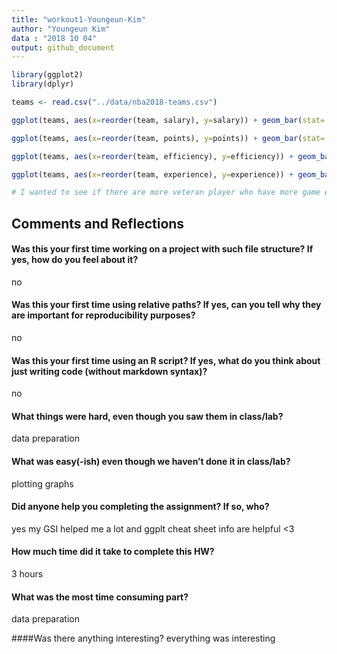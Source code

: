 ```yaml
---
title: "workout1-Youngeun-Kim"
author: "Youngeun Kim"
data : "2018 10 04"
output: github_document
---
```



```r
library(ggplot2)
library(dplyr)
```

```r
teams <- read.csv("../data/nba2018-teams.csv")
```

```r
ggplot(teams, aes(x=reorder(team, salary), y=salary)) + geom_bar(stat='identity') + coord_flip() + labs(y = "Salary(in millions)", x = "Team", title = "NBA Teams ranked by Total Salary") + geom_hline(aes(yintercept = mean(salary)), colour = "red", size = 1.5)
```

```r
ggplot(teams, aes(x=reorder(team, points), y=points)) + geom_bar(stat='identity') + coord_flip() + labs(y = "Total Points", x="Team", title = "NBA Teams ranked by Total Points") + geom_hline(aes(yintercept =  mean(points)), colour = "red", size = 1.5)
```

```r
ggplot(teams, aes(x=reorder(team, efficiency), y=efficiency)) + geom_bar(stat='identity') + coord_flip() + labs(y = "Total Efficiency", x="Team", title = "NBA Teams ranked by Total Efficiency") + geom_hline(aes(yintercept =  mean(efficiency)), colour = "red", size = 1.5)
```

```r
ggplot(teams, aes(x=reorder(team, experience), y=experience)) + geom_bar(stat='identity') + coord_flip() + labs(y = "Total Experience", x="Team", title = "NBA Teams ranked by Total Experience") + geom_hline(aes(yintercept =  mean(experience)), colour = "red", size = 1.5)

# I wanted to see if there are more veteran player who have more game experience have high possibility to win the match
```




## Comments and Reflections

#### Was this your first time working on a project with such file structure? If yes, how do you feel about it?
no

#### Was this your first time using relative paths? If yes, can you tell why they are important for reproducibility purposes?
no

#### Was this your first time using an R script? If yes, what do you think about just writing code (without markdown syntax)?
no

#### What things were hard, even though you saw them in class/lab?
data preparation

#### What was easy(-ish) even though we haven’t done it in class/lab?
plotting graphs

#### Did anyone help you completing the assignment? If so, who?
yes my GSI helped me a lot and ggplt cheat sheet info are helpful <3

#### How much time did it take to complete this HW?
3 hours

#### What was the most time consuming part?
data preparation

####Was there anything interesting?
everything was interesting 
